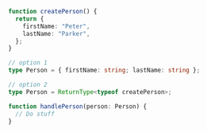<!-- Ref: https://twitter.com/benawad/status/1270714603895287809 -->

<Meta title="ReturnType" />

```ts
function createPerson() {
  return {
    firstName: "Peter",
    lastName: "Parker",
  };
}

// option 1
type Person = { firstName: string; lastName: string };

// option 2
type Person = ReturnType<typeof createPerson>;

function handlePerson(person: Person) {
  // Do stuff
}
```
